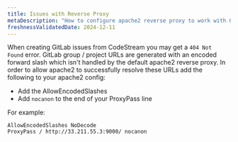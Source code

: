 ```yaml
---
title: Issues with Reverse Proxy
metaDescription: "How to configure apache2 reverse proxy to work with GitLab"
freshnessValidatedDate: 2024-12-11
---
```


When creating GitLab issues from CodeStream you may get a `404 Not Found` error. GitLab group / project URLs are
generated with an encoded forward slash which isn't handled by the default apache2 reverse proxy. In order to allow
apache2 to successfully resolve these URLs add the following to your apache2 config:

* Add the AllowEncodedSlashes
* Add `nocanon` to the end of your ProxyPass line

For example:

```
AllowEncodedSlashes NoDecode
ProxyPass / http://33.211.55.3:9000/ nocanon
```
